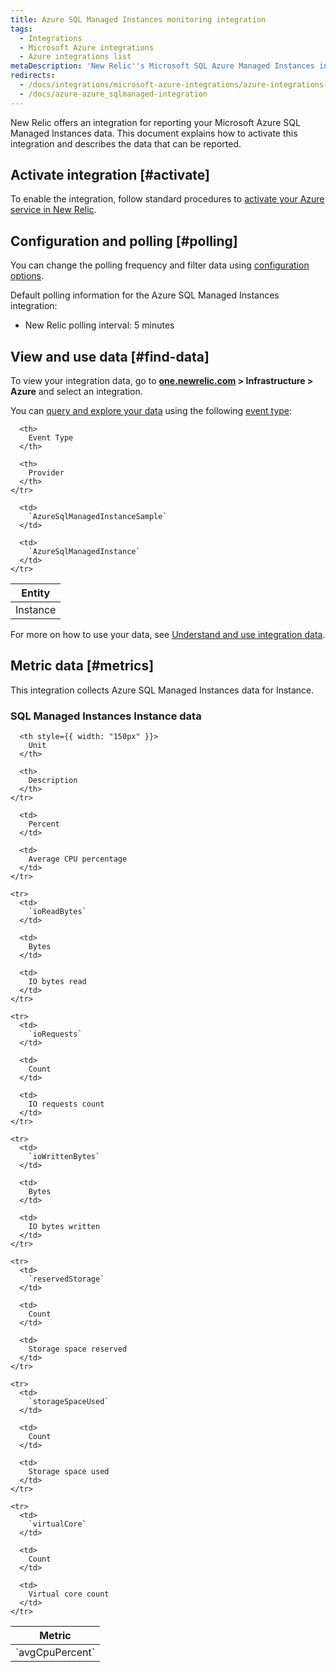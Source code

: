 ```yaml
---
title: Azure SQL Managed Instances monitoring integration
tags:
  - Integrations
  - Microsoft Azure integrations
  - Azure integrations list
metaDescription: 'New Relic''s Microsoft SQL Azure Managed Instances integration: how to install it, configure it, and understand the data it reports.'
redirects:
  - /docs/integrations/microsoft-azure-integrations/azure-integrations-list/azure-sql-managed-instances-monitoring-integration
  - /docs/azure-azure_sqlmanaged-integration
---
```


New Relic offers an integration for reporting your Microsoft Azure SQL Managed Instances data. This document explains how to activate this integration and describes the data that can be reported.

## Activate integration [#activate]

To enable the integration, follow standard procedures to [activate your Azure service in New Relic](/docs/infrastructure/microsoft-azure-integrations/getting-started/activate-azure-integrations).

## Configuration and polling [#polling]

You can change the polling frequency and filter data using [configuration options](/docs/integrations/new-relic-integrations/getting-started/configure-polling-frequency-data-collection-cloud-integrations).

Default polling information for the Azure SQL Managed Instances integration:

* New Relic polling interval: 5 minutes

## View and use data [#find-data]

To view your integration data, go to **[one.newrelic.com](http://one.newrelic.com) > Infrastructure > Azure** and select an integration.

You can [query and explore your data](/docs/using-new-relic/data/understand-data/query-new-relic-data) using the following [event type](/docs/data-apis/understand-data/new-relic-data-types/#event-data):

<table>
  <thead>
    <tr>
      <th>
        Entity
      </th>

      <th>
        Event Type
      </th>

      <th>
        Provider
      </th>
    </tr>
  </thead>

  <tbody>
    <tr>
      <td>
        Instance
      </td>

      <td>
        `AzureSqlManagedInstanceSample`
      </td>

      <td>
        `AzureSqlManagedInstance`
      </td>
    </tr>
  </tbody>
</table>

For more on how to use your data, see [Understand and use integration data](/docs/infrastructure/integrations/find-use-infrastructure-integration-data).

## Metric data [#metrics]

This integration collects Azure SQL Managed Instances data for Instance.

### SQL Managed Instances Instance data

<table>
  <thead>
    <tr>
      <th style={{ width: "275px" }}>
        Metric
      </th>

      <th style={{ width: "150px" }}>
        Unit
      </th>

      <th>
        Description
      </th>
    </tr>
  </thead>

  <tbody>
    <tr>
      <td>
        `avgCpuPercent`
      </td>

      <td>
        Percent
      </td>

      <td>
        Average CPU percentage
      </td>
    </tr>

    <tr>
      <td>
        `ioReadBytes`
      </td>

      <td>
        Bytes
      </td>

      <td>
        IO bytes read
      </td>
    </tr>

    <tr>
      <td>
        `ioRequests`
      </td>

      <td>
        Count
      </td>

      <td>
        IO requests count
      </td>
    </tr>

    <tr>
      <td>
        `ioWrittenBytes`
      </td>

      <td>
        Bytes
      </td>

      <td>
        IO bytes written
      </td>
    </tr>

    <tr>
      <td>
        `reservedStorage`
      </td>

      <td>
        Count
      </td>

      <td>
        Storage space reserved
      </td>
    </tr>

    <tr>
      <td>
        `storageSpaceUsed`
      </td>

      <td>
        Count
      </td>

      <td>
        Storage space used
      </td>
    </tr>

    <tr>
      <td>
        `virtualCore`
      </td>

      <td>
        Count
      </td>

      <td>
        Virtual core count
      </td>
    </tr>
  </tbody>
</table>
